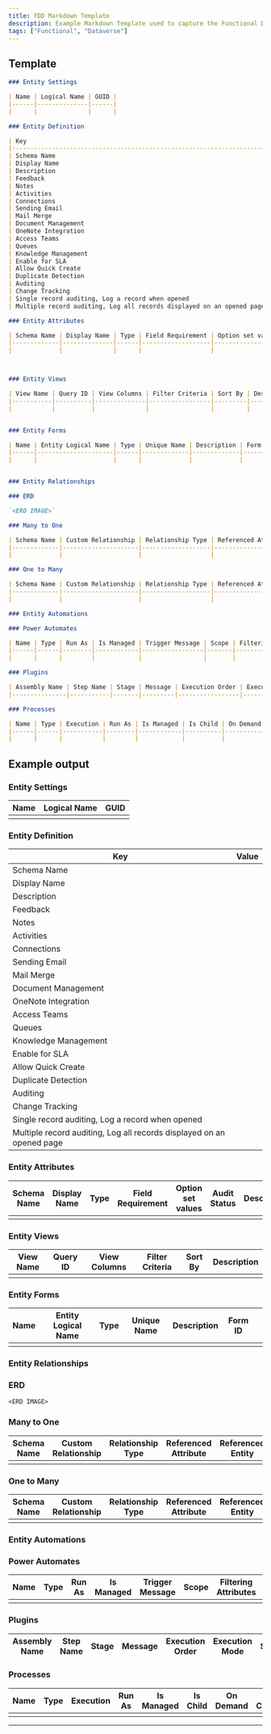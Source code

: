 ```yaml
---
title: FDD Markdown Template
description: Example Markdown Template used to capture the Functional Design Documentation (FDD) for an entity.
tags: ["Functional", "Dataverse"]
---
```


## Template

```Markdown
### Entity Settings

| Name | Logical Name | GUID |
|------|--------------|------|
|      |              |      |

### Entity Definition

| Key                                                                   | Value |
|-----------------------------------------------------------------------|-------|
| Schema Name                                                           |       |
| Display Name                                                          |       |
| Description                                                           |       |
| Feedback                                                              |       |
| Notes                                                                 |       |
| Activities                                                            |       |
| Connections                                                           |       |
| Sending Email                                                         |       |
| Mail Merge                                                            |       |
| Document Management                                                   |       |
| OneNote Integration                                                   |       |
| Access Teams                                                          |       |
| Queues                                                                |       |
| Knowledge Management                                                  |       |
| Enable for SLA                                                        |       |
| Allow Quick Create                                                    |       |
| Duplicate Detection                                                   |       |
| Auditing                                                              |       |
| Change Tracking                                                       |       |
| Single record auditing, Log a record when opened                      |       |
| Multiple record auditing, Log all records displayed on an opened page |       |

### Entity Attributes

| Schema Name | Display Name | Type | Field Requirement | Option set values | Audit Status | Description | Notes |
|-------------|--------------|------|-------------------|-------------------|--------------|-------------|-------|
|             |              |      |                   |                   |              |             |       |



### Entity Views

| View Name | Query ID | View Columns | Filter Criteria | Sort By | Description |
|-----------|----------|--------------|-----------------|---------|-------------|
|           |          |              |                 |         |             |


### Entity Forms

| Name | Entity Logical Name | Type | Unique Name | Description | Form ID |   |
|------|---------------------|------|-------------|-------------|---------|---|
|      |                     |      |             |             |         |   |


### Entity Relationships

### ERD

`<ERD IMAGE>`

### Many to One

| Schema Name | Custom Relationship | Relationship Type | Referenced Attribute | Referenced Entity | Referencing Attribute | Referencing Entity |
|-------------|---------------------|-------------------|----------------------|-------------------|-----------------------|--------------------|
|             |                     |                   |                      |                   |                       |                    |

### One to Many

| Schema Name | Custom Relationship | Relationship Type | Referenced Attribute | Referenced Entity | Referencing Attribute | Referencing Entity |
|-------------|---------------------|-------------------|----------------------|-------------------|-----------------------|--------------------|
|             |                     |                   |                      |                   |                       |                    |

### Entity Automations

### Power Automates

| Name | Type | Run As | Is Managed | Trigger Message | Scope | Filtering Attributes | Filter Expression | Dependent Entities | Status |
|------|------|--------|------------|-----------------|-------|----------------------|-------------------|--------------------|--------|
|      |      |        |            |                 |       |                      |                   |                    |        |

### Plugins

| Assembly Name | Step Name | Stage | Message | Execution Order | Execution Mode | Status | Description | Filtering Attributes |
|---------------|-----------|-------|---------|-----------------|----------------|--------|-------------|----------------------|

### Processes

| Name | Type | Execution | Run As | Is Managed | Is Child | On Demand | On Create | On Delete | Attribute Triggers | Status |
|------|------|-----------|--------|------------|----------|-----------|-----------|-----------|--------------------|--------|
|      |      |           |        |            |          |           |           |           |                    |        |


```

## Example output

### Entity Settings

| Name | Logical Name | GUID |
| ---- | ------------ | ---- |
|      |              |      |

### Entity Definition

| Key                                                                   | Value |
| --------------------------------------------------------------------- | ----- |
| Schema Name                                                           |       |
| Display Name                                                          |       |
| Description                                                           |       |
| Feedback                                                              |       |
| Notes                                                                 |       |
| Activities                                                            |       |
| Connections                                                           |       |
| Sending Email                                                         |       |
| Mail Merge                                                            |       |
| Document Management                                                   |       |
| OneNote Integration                                                   |       |
| Access Teams                                                          |       |
| Queues                                                                |       |
| Knowledge Management                                                  |       |
| Enable for SLA                                                        |       |
| Allow Quick Create                                                    |       |
| Duplicate Detection                                                   |       |
| Auditing                                                              |       |
| Change Tracking                                                       |       |
| Single record auditing, Log a record when opened                      |       |
| Multiple record auditing, Log all records displayed on an opened page |       |

### Entity Attributes

| Schema Name | Display Name | Type | Field Requirement | Option set values | Audit Status | Description | Notes |
| ----------- | ------------ | ---- | ----------------- | ----------------- | ------------ | ----------- | ----- |
|             |              |      |                   |                   |              |             |       |

### Entity Views

| View Name | Query ID | View Columns | Filter Criteria | Sort By | Description |
| --------- | -------- | ------------ | --------------- | ------- | ----------- |
|           |          |              |                 |         |             |

### Entity Forms

| Name | Entity Logical Name | Type | Unique Name | Description | Form ID |     |
| ---- | ------------------- | ---- | ----------- | ----------- | ------- | --- |
|      |                     |      |             |             |         |     |

### Entity Relationships

### ERD

`<ERD IMAGE>`

### Many to One

| Schema Name | Custom Relationship | Relationship Type | Referenced Attribute | Referenced Entity | Referencing Attribute | Referencing Entity |
| ----------- | ------------------- | ----------------- | -------------------- | ----------------- | --------------------- | ------------------ |
|             |                     |                   |                      |                   |                       |                    |

### One to Many

| Schema Name | Custom Relationship | Relationship Type | Referenced Attribute | Referenced Entity | Referencing Attribute | Referencing Entity |
| ----------- | ------------------- | ----------------- | -------------------- | ----------------- | --------------------- | ------------------ |
|             |                     |                   |                      |                   |                       |                    |

### Entity Automations

### Power Automates

| Name | Type | Run As | Is Managed | Trigger Message | Scope | Filtering Attributes | Filter Expression | Dependent Entities | Status |
| ---- | ---- | ------ | ---------- | --------------- | ----- | -------------------- | ----------------- | ------------------ | ------ |
|      |      |        |            |                 |       |                      |                   |                    |        |

### Plugins

| Assembly Name | Step Name | Stage | Message | Execution Order | Execution Mode | Status | Description | Filtering Attributes |
| ------------- | --------- | ----- | ------- | --------------- | -------------- | ------ | ----------- | -------------------- |

### Processes

| Name | Type | Execution | Run As | Is Managed | Is Child | On Demand | On Create | On Delete | Attribute Triggers | Status |
| ---- | ---- | --------- | ------ | ---------- | -------- | --------- | --------- | --------- | ------------------ | ------ |
|      |      |           |        |            |          |           |           |           |                    |        |

---


<Disclaimer />
